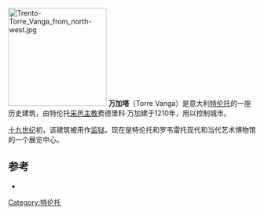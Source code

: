 {{expand|time=2016-10-29T09:37:03+00:00}}
[[Image:Trento-Torre_Vanga_from_north-west.jpg|200px]]
'''万加塔'''（Torre Vanga）是意大利[[特伦托|特伦托]]的一座历史建筑，由特伦托[[采邑主教|采邑主教]]费德里科·万加建于1210年，用以控制城市。

[[十九世纪|十九世纪]]初，该建筑被用作[[监狱|监狱]]。现在是特伦托和罗韦雷托现代和当代艺术博物馆的一个展览中心。

==参考==
* {{cite web|url= http://www.comune.trento.it/Aree-tematiche/Turismo/Visitare/Edifici-storici/Torre-Vanga|title= Torre Vanga|editor= Comune di Trento|access-date= 2016-01-22|archive-date= 2016-01-29|archive-url= https://web.archive.org/web/20160129050918/http://www.comune.trento.it/Aree-tematiche/Turismo/Visitare/Edifici-storici/Torre-Vanga|dead-url= no}}
[[Category:特伦托|Category:特伦托]]
{{Museum-stub}}